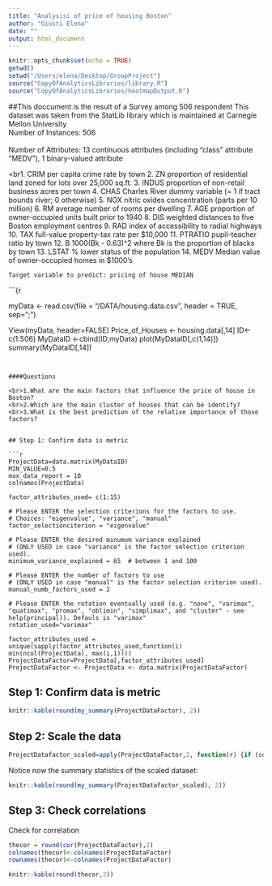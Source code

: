 ```yaml
---
title: "Analysisi of price of housing Boston"
author: "Giusti Elena"
date: ""
output: html_document
---
```


```r
knitr::opts_chunk$set(echo = TRUE)
getwd()
setwd("/Users/elena/Desktop/GroupProject")
source("CopyOfAnalyticsLibraries/library.R")
source("CopyOfAnalyticsLibraries/heatmapOutput.R")
```

##This doccument is the result of a Survey among 506 respondent
 This dataset was taken from the StatLib library which is
maintained at Carnegie Mellon University
<br>Number of Instances: 506                
<br>   Number of Attributes: 13 continuous attributes (including "class"
attribute "MEDV"), 1 binary-valued attribute 

<br1. CRIM      per capita crime rate by town
    2. ZN        proportion of residential land zoned for lots over 
                 25,000 sq.ft.
    3. INDUS     proportion of non-retail business acres per town
    4. CHAS      Charles River dummy variable (= 1 if tract bounds 
                 river; 0 otherwise)
    5. NOX       nitric oxides concentration (parts per 10 million)
    6. RM        average number of rooms per dwelling
    7. AGE       proportion of owner-occupied units built prior to 1940
    8. DIS       weighted distances to five Boston employment centres
    9. RAD       index of accessibility to radial highways
    10. TAX      full-value property-tax rate per $10,000
    11. PTRATIO  pupil-teacher ratio by town
    12. B        1000(Bk - 0.63)^2 where Bk is the proportion of blacks 
                 by town
    13. LSTAT    % lower status of the population
    14. MEDV     Median value of owner-occupied homes in $1000's
    
    
    Target variable to predict: pricing of house MEDIAN
    
```{r 

myData <- read.csv(file = "/DATA/housing.data.csv", header = TRUE, sep=";")

View(myData, header=FALSE)
Price_of_Houses <- housing.data[,14]
ID<-c(1:506)
MyDataID <-cbind(ID,myData)
plot(MyDataID[,c(1,14)])
summary(MyDataID[,14])

```


####Questions

<br>1.What are the main factors that influence the price of house in Boston?
<br>2.Which are the main cluster of houses that can be identify?
<br>3.What is the best prediction of the relative importance of those factors?


## Step 1: Confirm data is metric

```r

ProjectData=data.matrix(MyDataID) 
MIN_VALUE=0.5
max_data_report = 10
colnames(ProjectData)

factor_attributes_used= c(1:15)

# Please ENTER the selection criterions for the factors to use. 
# Choices: "eigenvalue", "variance", "manual"
factor_selectionciterion = "eigenvalue"

# Please ENTER the desired minumum variance explained 
# (ONLY USED in case "variance" is the factor selection criterion used). 
minimum_variance_explained = 65  # between 1 and 100

# Please ENTER the number of factors to use 
# (ONLY USED in case "manual" is the factor selection criterion used).
manual_numb_factors_used = 2

# Please ENTER the rotation eventually used (e.g. "none", "varimax", "quatimax", "promax", "oblimin", "simplimax", and "cluster" - see help(principal)). Defauls is "varimax"
rotation_used="varimax"

factor_attributes_used = unique(sapply(factor_attributes_used,function(i) min(ncol(ProjectData), max(i,1))))
ProjectDataFactor=ProjectData[,factor_attributes_used]
ProjectDataFactor <- ProjectData <- data.matrix(ProjectDataFactor)
```

## Step 1: Confirm data is metric

```r
knitr::kable(round(my_summary(ProjectDataFactor), 2))

```
## Step 2: Scale the  data
```r
ProjectDatafactor_scaled=apply(ProjectDataFactor,2, function(r) {if (sd(r)!=0) res=(r-mean(r))/sd(r) else res=0*r; res})
```
Notice now the summary statistics of the scaled dataset:

```r
knitr::kable(round(my_summary(ProjectDatafactor_scaled), 2))
```

## Step 3:  Check correlations 
Check for correlation

```r
thecor = round(cor(ProjectDataFactor),2)
colnames(thecor)<-colnames(ProjectDataFactor)
rownames(thecor)<-colnames(ProjectDataFactor)

knitr::kable(round(thecor,2))
```
